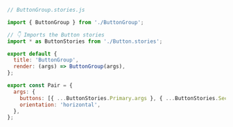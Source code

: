 ```js
// ButtonGroup.stories.js

import { ButtonGroup } from './ButtonGroup';

// 👇 Imports the Button stories
import * as ButtonStories from './Button.stories';

export default {
  title: 'ButtonGroup',
  render: (args) => ButtonGroup(args),
};

export const Pair = {
  args: {
    buttons: [{ ...ButtonStories.Primary.args }, { ...ButtonStories.Secondary.args }],
    orientation: 'horizontal',
  },
};
```
